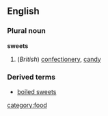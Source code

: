 ==English==
===Plural noun===
{{wikipedia}}
'''sweets'''
#(''British'') [[confectionery]], [[candy]]

===Derived terms===
*[[boiled sweets]]

[[category:food]]